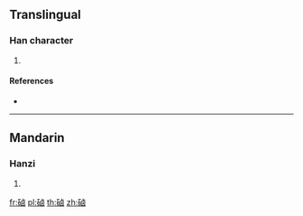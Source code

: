{{character info/new}}
{{also|磠}}
==Translingual==

===Han character===
{{Han char|rn=112|rad=石|as=07|sn=12|four=|canj=MRYWK}}

# {{defn|Han|sort=石07}}

====References====
* {{Han ref|kx=0831.131|hdz=42433.031|uh=7875|ud=30837}}

----

==Mandarin==

===Hanzi===
{{cmn-hanzi|pin=[[lǔ]] ([[lu3]])|wg=lu<sup>3</sup>}}

# {{defn|lang=cmn|sort=石07}}

[[fr:硵]]
[[pl:硵]]
[[th:硵]]
[[zh:硵]]